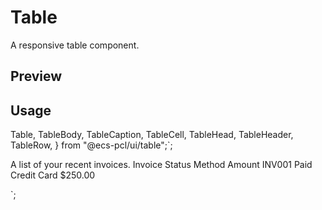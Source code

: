

<Meta of={TableStories} />

# Table

A responsive table component.

## Preview

<Canvas of={TableStories.Default} />

## Usage

  Table,
  TableBody,
  TableCaption,
  TableCell,
  TableHead,
  TableHeader,
  TableRow,
} from "@ecs-pcl/ui/table";`;

  <TableCaption>A list of your recent invoices.</TableCaption>
  <TableHeader>
    <TableRow>
      <TableHead className="w-[100px]">Invoice</TableHead>
      <TableHead>Status</TableHead>
      <TableHead>Method</TableHead>
      <TableHead className="text-right">Amount</TableHead>
    </TableRow>
  </TableHeader>
  <TableBody>
    <TableRow>
      <TableCell className="font-medium">INV001</TableCell>
      <TableCell>Paid</TableCell>
      <TableCell>Credit Card</TableCell>
      <TableCell className="text-right">$250.00</TableCell>
    </TableRow>
  </TableBody>
</Table>
`;

<Source code={importCode} language='ts' dark />
<Source code={usageCode} language='tsx' dark />
